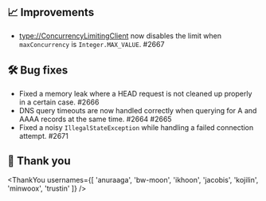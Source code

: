 ## 📈 Improvements

- <type://ConcurrencyLimitingClient> now disables the limit when `maxConcurrency` is `Integer.MAX_VALUE`. #2667

## 🛠️ Bug fixes

- Fixed a memory leak where a HEAD request is not cleaned up properly in a certain case. #2666
- DNS query timeouts are now handled correctly when querying for A and AAAA records at the same time. #2664 #2665
- Fixed a noisy `IllegalStateException` while handling a failed connection attempt. #2671

## 🙇 Thank you

<ThankYou usernames={[
  'anuraaga',
  'bw-moon',
  'ikhoon',
  'jacobis',
  'kojilin',
  'minwoox',
  'trustin'
]} />
